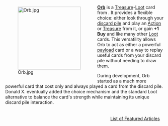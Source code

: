 <div style="float: left; margin: 0.5em 0.9em 0.4em 0;">[[File:Orb.jpg|200px]]</div>

'''[[Orb]]''' is a [[Treasure]]-[[Loot]] card from {{Set|Plunder}}. It provides a flexible choice: either look through your [[discard pile]] and play an [[Action]] or [[Treasure]] from it, or gain '''+1 Buy''' and {{Costplus|3}} like many other [[Loot]] cards. This versatility allows Orb to act as either a powerful [[payload]] card or a way to replay useful cards from your discard pile without needing to draw them.

During development, Orb started as a much more powerful card that cost only {{Cost|2}} and always played a card from the discard pile. Donald X. eventually added the choice mechanism and the standard Loot alternative to balance the card's strength while maintaining its unique discard pile interaction.

<div style="float: right; margin: 0.5em 0.9em 0.4em 0;">[[List of Featured Articles]]</div>